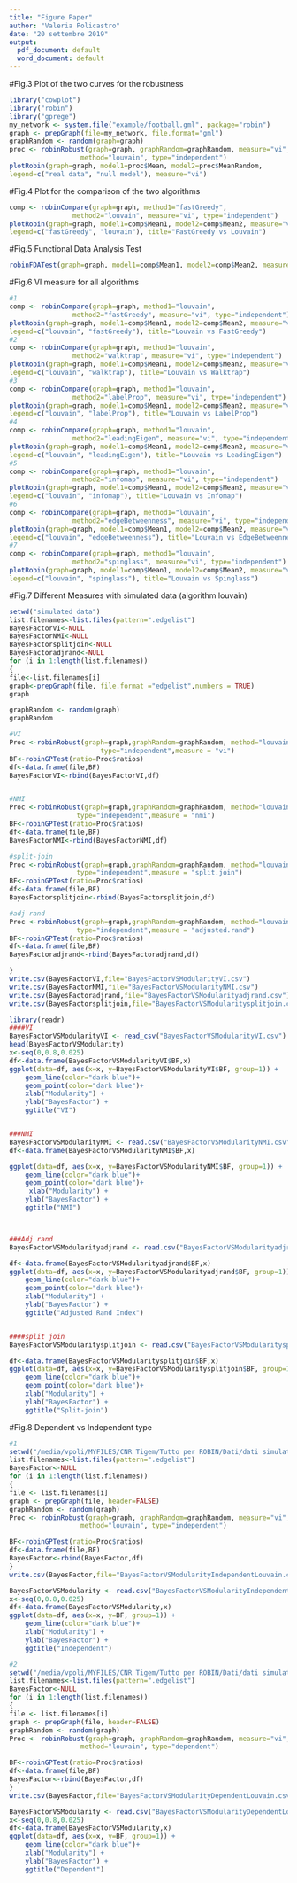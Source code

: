 ```yaml
---
title: "Figure Paper"
author: "Valeria Policastro"
date: "20 settembre 2019"
output:
  pdf_document: default
  word_document: default
---
```

#Fig.3 Plot of the two curves for the robustness
```r
library("cowplot")
library("robin")
library("gprege")
my_network <- system.file("example/football.gml", package="robin")
graph <- prepGraph(file=my_network, file.format="gml")
graphRandom <- random(graph=graph)
proc <- robinRobust(graph=graph, graphRandom=graphRandom, measure="vi", 
                  method="louvain", type="independent")
plotRobin(graph=graph, model1=proc$Mean, model2=proc$MeanRandom, 
legend=c("real data", "null model"), measure="vi")

```

#Fig.4 Plot for the comparison of the two algorithms 
```r
comp <- robinCompare(graph=graph, method1="fastGreedy",
                method2="louvain", measure="vi", type="independent")
plotRobin(graph=graph, model1=comp$Mean1, model2=comp$Mean2, measure="vi", 
legend=c("fastGreedy", "louvain"), title="FastGreedy vs Louvain")
```

#Fig.5 Functional Data Analysis Test
```r
robinFDATest(graph=graph, model1=comp$Mean1, model2=comp$Mean2, measure="vi")
```

#Fig.6 VI measure for all algorithms
```r
#1
comp <- robinCompare(graph=graph, method1="louvain",
                method2="fastGreedy", measure="vi", type="independent")
plotRobin(graph=graph, model1=comp$Mean1, model2=comp$Mean2, measure="vi", 
legend=c("louvain", "fastGreedy"), title="Louvain vs FastGreedy")
#2
comp <- robinCompare(graph=graph, method1="louvain",
                method2="walktrap", measure="vi", type="independent")
plotRobin(graph=graph, model1=comp$Mean1, model2=comp$Mean2, measure="vi", 
legend=c("louvain", "walktrap"), title="Louvain vs Walktrap")
#3
comp <- robinCompare(graph=graph, method1="louvain",
                method2="labelProp", measure="vi", type="independent")
plotRobin(graph=graph, model1=comp$Mean1, model2=comp$Mean2, measure="vi", 
legend=c("louvain", "labelProp"), title="Louvain vs LabelProp")
#4
comp <- robinCompare(graph=graph, method1="louvain",
                method2="leadingEigen", measure="vi", type="independent")
plotRobin(graph=graph, model1=comp$Mean1, model2=comp$Mean2, measure="vi", 
legend=c("louvain", "leadingEigen"), title="Louvain vs LeadingEigen")
#5
comp <- robinCompare(graph=graph, method1="louvain",
                method2="infomap", measure="vi", type="independent")
plotRobin(graph=graph, model1=comp$Mean1, model2=comp$Mean2, measure="vi", 
legend=c("louvain", "infomap"), title="Louvain vs Infomap")
#6
comp <- robinCompare(graph=graph, method1="louvain",
                method2="edgeBetweenness", measure="vi", type="independent")
plotRobin(graph=graph, model1=comp$Mean1, model2=comp$Mean2, measure="vi", 
legend=c("louvain", "edgeBetweenness"), title="Louvain vs EdgeBetweenness")
#7
comp <- robinCompare(graph=graph, method1="louvain",
                method2="spinglass", measure="vi", type="independent")
plotRobin(graph=graph, model1=comp$Mean1, model2=comp$Mean2, measure="vi", 
legend=c("louvain", "spinglass"), title="Louvain vs Spinglass")

```

#Fig.7 Different Measures with simulated data (algorithm louvain) 
```r
setwd("simulated data")
list.filenames<-list.files(pattern=".edgelist")
BayesFactorVI<-NULL
BayesFactorNMI<-NULL
BayesFactorsplitjoin<-NULL
BayesFactoradjrand<-NULL
for (i in 1:length(list.filenames))
{
file<-list.filenames[i]
graph<-prepGraph(file, file.format ="edgelist",numbers = TRUE)
graph

graphRandom <- random(graph)
graphRandom

#VI
Proc <-robinRobust(graph=graph,graphRandom=graphRandom, method="louvain",
                       type="independent",measure = "vi")
BF<-robinGPTest(ratio=Proc$ratios)
df<-data.frame(file,BF)
BayesFactorVI<-rbind(BayesFactorVI,df)


#NMI
Proc <-robinRobust(graph=graph,graphRandom=graphRandom, method="louvain",
                 type="independent",measure = "nmi")
BF<-robinGPTest(ratio=Proc$ratios)
df<-data.frame(file,BF)
BayesFactorNMI<-rbind(BayesFactorNMI,df)

#split-join
Proc <-robinRobust(graph=graph,graphRandom=graphRandom, method="louvain",
                 type="independent",measure = "split.join")
BF<-robinGPTest(ratio=Proc$ratios)
df<-data.frame(file,BF)
BayesFactorsplitjoin<-rbind(BayesFactorsplitjoin,df)

#adj rand
Proc <-robinRobust(graph=graph,graphRandom=graphRandom, method="louvain",
                 type="independent",measure = "adjusted.rand")
BF<-robinGPTest(ratio=Proc$ratios)
df<-data.frame(file,BF)
BayesFactoradjrand<-rbind(BayesFactoradjrand,df)

}
write.csv(BayesFactorVI,file="BayesFactorVSModularityVI.csv")
write.csv(BayesFactorNMI,file="BayesFactorVSModularityNMI.csv")
write.csv(BayesFactoradjrand,file="BayesFactorVSModularityadjrand.csv")
write.csv(BayesFactorsplitjoin,file="BayesFactorVSModularitysplitjoin.csv")

library(readr)
####VI
BayesFactorVSModularityVI <- read_csv("BayesFactorVSModularityVI.csv")
head(BayesFactorVSModularity)
x<-seq(0,0.8,0.025)
df<-data.frame(BayesFactorVSModularityVI$BF,x)
ggplot(data=df, aes(x=x, y=BayesFactorVSModularityVI$BF, group=1)) +
    geom_line(color="dark blue")+
    geom_point(color="dark blue")+
    xlab("Modularity") +
    ylab("BayesFactor") +
    ggtitle("VI")


###NMI
BayesFactorVSModularityNMI <- read.csv("BayesFactorVSModularityNMI.csv")
df<-data.frame(BayesFactorVSModularityNMI$BF,x)

ggplot(data=df, aes(x=x, y=BayesFactorVSModularityNMI$BF, group=1)) +
    geom_line(color="dark blue")+
    geom_point(color="dark blue")+
     xlab("Modularity") +
    ylab("BayesFactor") +
    ggtitle("NMI")



###Adj rand 
BayesFactorVSModularityadjrand <- read.csv("BayesFactorVSModularityadjrand.csv")

df<-data.frame(BayesFactorVSModularityadjrand$BF,x)
ggplot(data=df, aes(x=x, y=BayesFactorVSModularityadjrand$BF, group=1)) +
    geom_line(color="dark blue")+
    geom_point(color="dark blue")+
    xlab("Modularity") +
    ylab("BayesFactor") +
    ggtitle("Adjusted Rand Index")


####split join
BayesFactorVSModularitysplitjoin <- read.csv("BayesFactorVSModularitysplitjoin.csv")

df<-data.frame(BayesFactorVSModularitysplitjoin$BF,x)
ggplot(data=df, aes(x=x, y=BayesFactorVSModularitysplitjoin$BF, group=1)) +
    geom_line(color="dark blue")+
    geom_point(color="dark blue")+
    xlab("Modularity") +
    ylab("BayesFactor") +
    ggtitle("Split-join")

```

#Fig.8 Dependent vs Independent type
```r
#1
setwd("/media/vpoli/MYFILES/CNR Tigem/Tutto per ROBIN/Dati/dati simulati")
list.filenames<-list.files(pattern=".edgelist")
BayesFactor<-NULL
for (i in 1:length(list.filenames))
{
file <- list.filenames[i]
graph <- prepGraph(file, header=FALSE) 
graphRandom <- random(graph)
Proc <- robinRobust(graph=graph, graphRandom=graphRandom, measure="vi", 
                  method="louvain", type="independent")

BF<-robinGPTest(ratio=Proc$ratios)
df<-data.frame(file,BF)
BayesFactor<-rbind(BayesFactor,df)
}
write.csv(BayesFactor,file="BayesFactorVSModularityIndependentLouvain.csv")

BayesFactorVSModularity <- read.csv("BayesFactorVSModularityIndependentLouvain.csv")
x<-seq(0,0.8,0.025)
df<-data.frame(BayesFactorVSModularity,x)
ggplot(data=df, aes(x=x, y=BF, group=1)) +
    geom_line(color="dark blue")+
    xlab("Modularity") +
    ylab("BayesFactor") +
    ggtitle("Independent")

#2
setwd("/media/vpoli/MYFILES/CNR Tigem/Tutto per ROBIN/Dati/dati simulati")
list.filenames<-list.files(pattern=".edgelist")
BayesFactor<-NULL
for (i in 1:length(list.filenames))
{
file <- list.filenames[i]
graph <- prepGraph(file, header=FALSE) 
graphRandom <- random(graph)
Proc <- robinRobust(graph=graph, graphRandom=graphRandom, measure="vi", 
                  method="louvain", type="dependent")

BF<-robinGPTest(ratio=Proc$ratios)
df<-data.frame(file,BF)
BayesFactor<-rbind(BayesFactor,df)
}
write.csv(BayesFactor,file="BayesFactorVSModularityDependentLouvain.csv")

BayesFactorVSModularity <- read.csv("BayesFactorVSModularityDependentLouvain.csv")
x<-seq(0,0.8,0.025)
df<-data.frame(BayesFactorVSModularity,x)
ggplot(data=df, aes(x=x, y=BF, group=1)) +
    geom_line(color="dark blue")+
    xlab("Modularity") +
    ylab("BayesFactor") +
    ggtitle("Dependent")

```


